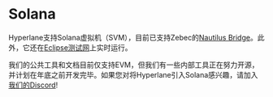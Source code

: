 # Solana

Hyperlane支持Solana虚拟机（SVM），目前已支持Zebec的[Nautilus Bridge](https://medium.com/hyperlane/case-study-interoperability-for-the-modular-rollup-stack-featuring-nautilus-d01118fe31ec)。此外，它还在[Eclipse测试网](https://medium.com/hyperlane/hyperlane-expands-to-solana-vm-in-collaboration-with-eclipse-8465616fd0e4)上实时运行。

我们的公共工具和文档目前仅支持EVM，但我们有一些内部工具正在努力开源，并计划在年底之前开发完毕。如果您对将Hyperlane引入Solana感兴趣，请加入[我们的Discord](https://discord.gg/hyperlane)!
